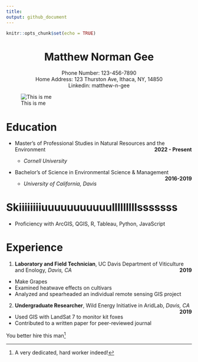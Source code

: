 ```yaml
---
title: 
output: github_document
---
```


```r
knitr::opts_chunk$set(echo = TRUE)
```

<center> 
# Matthew Norman Gee
</center>

<center>
Phone Number: 123-456-7890
</center>

<center>
Home Address: 123 Thurston Ave, Ithaca, NY, 14850
</center>

<center>
Linkedin: matthew-n-gee
</center>

![This is me](https://images.unsplash.com/photo-1600804889194-e6fbf08ddb39?ixlib=rb-4.0.3&ixid=MnwxMjA3fDB8MHxzZWFyY2h8MXx8Y29vbCUyMGd1eXxlbnwwfHwwfHw%3D&w=1000&q=80)

# Education

* Master's of Professional Studies in Natural Resources and the Environment [**2022 - Present**]{style="float:right"}

  + *Cornell University*
  
* Bachelor's of Science in Environmental Science & Management
[**2016-2019**]{style="float:right"}

  + *University of California, Davis*

# Skiiiiiiiiuuuuuuuuuuulllllllllsssssss

* Proficiency with ArcGIS, QGIS, R, Tableau, Python, JavaScript

# Experience

1. **Laboratory and Field Technician**, UC Davis Department of Viticulture and Enology, *Davis, CA* [**2019**]{style="float:right"}
  + Make Grapes
  + Examined heatwave effects on cultivars
  + Analyzed and spearheaded an individual remote sensing GIS project
2. **Undergraduate Researcher**, Wild Energy Initiative in AridLab, *Davis, CA* [**2019**]{style="float:right"}
  + Used GIS with LandSat 7 to monitor kit foxes
  + Contributed to a written paper for peer-reviewed journal

You better hire this man^[A very dedicated, hard worker indeed!]